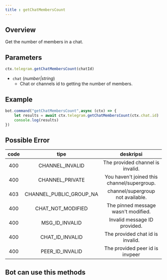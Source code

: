 ```yaml
---
title : getChatMembersCount
---
```

## Overview
Get the number of members in a chat.

## Parameters
```ts 
ctx.telegram.getChatMembersCount(chatId)
```

- `chat` (_number|string_)
    - Chat or channels id to getting the number of members.

## Example
```ts headlight=2
bot.command("getChatMembersCount",async (ctx) => {
    let results = await ctx.telegram.getChatMembersCount(ctx.chat.id)
    console.log(results)
})
```
## Possible Error
| code |           tipe            |                  deskripsi                  |
|:----:|:-------------------------:|:-------------------------------------------:|
| 400  |      CHANNEL_INVALID      |      The provided channel is invalid.       |
| 400  |      CHANNEL_PRIVATE      | You haven't joined this channel/supergroup. |
| 403  | CHANNEL_PUBLIC_GROUP_NA |      channel/supergroup not available.      |
| 400  |    CHAT_NOT_MODIFIED    |     The pinned message wasn't modified.     |
| 400  |     MSG_ID_INVALID      |        Invalid message ID provided.         |
| 400  |     CHAT_ID_INVALID     |      The provided chat id is invalid.       |
| 400  |     PEER_ID_INVALID     |       The provided peer id is invpeer       |

## Bot can use this methods